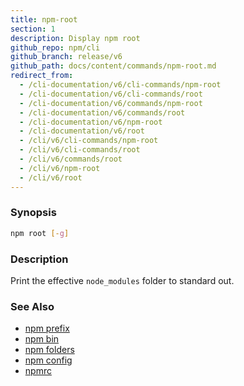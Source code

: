```yaml
---
title: npm-root
section: 1
description: Display npm root
github_repo: npm/cli
github_branch: release/v6
github_path: docs/content/commands/npm-root.md
redirect_from:
  - /cli-documentation/v6/cli-commands/npm-root
  - /cli-documentation/v6/cli-commands/root
  - /cli-documentation/v6/commands/npm-root
  - /cli-documentation/v6/commands/root
  - /cli-documentation/v6/npm-root
  - /cli-documentation/v6/root
  - /cli/v6/cli-commands/npm-root
  - /cli/v6/cli-commands/root
  - /cli/v6/commands/root
  - /cli/v6/npm-root
  - /cli/v6/root
---
```


### Synopsis

```bash
npm root [-g]
```

### Description

Print the effective `node_modules` folder to standard out.

### See Also

- [npm prefix](/cli/v6/commands/npm-prefix)
- [npm bin](/cli/v6/commands/npm-bin)
- [npm folders](/cli/v6/configuring-npm/folders)
- [npm config](/cli/v6/commands/npm-config)
- [npmrc](/cli/v6/configuring-npm/npmrc)
